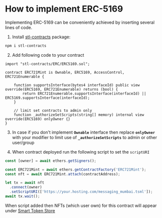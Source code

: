 # How to implement ERC-5169

Implementing ERC-5169 can be conveniently achieved by inserting several lines of code.

1. Install [stl-contracts](https://www.npmjs.com/package/stl-contracts) package:

```sh npm2yarn copy
npm i stl-contracts
```

2. Add following code to your contract

```solidity copy
import "stl-contracts/ERC/ERC5169.sol";

contract ERC721Mint is Ownable, ERC5169, AccessControl, ERC721Enumerable {

	function supportsInterface(bytes4 interfaceId) public view override(ERC5169, ERC721Enumerable) returns (bool) {
		return ERC721Enumerable.supportsInterface(interfaceId) || ERC5169.supportsInterface(interfaceId);
	}

	// limit set contracts to admin only
	function _authorizeSetScripts(string[] memory) internal view override(ERC5169) onlyOwner {}
}
```

3. In case if you don't implement **`Ownable`** interface then replace **`onlyOwner`** with your modifier to limit use of **`_authorizeSetScripts`** to admin or other user/group

4. When contract deployed run the following script to set the `scriptURI`

```js {8} copy
const [owner] = await ethers.getSigners();

const ERC721Mint = await ethers.getContractFactory('ERC721Mint');
const nft = await ERC721Mint.attach(contractAddress);

let tx = await nft
  .connect(owner)
  .setScriptURI(['https://your.hosting.com/messaging_mumbai.tsml']);
await tx.wait();
```

When script added then NFTs (which user own) for this contract will appear under [Smart Token Store](https://store.smartlayer.network/)
